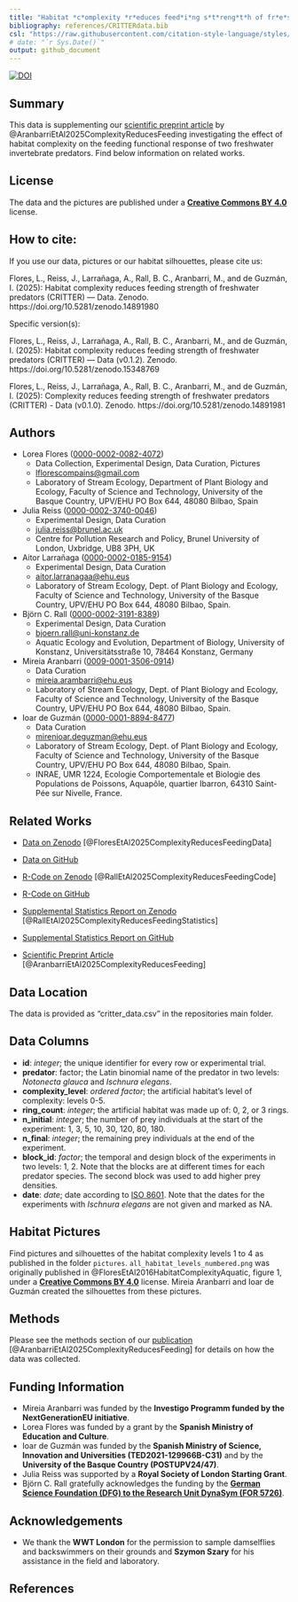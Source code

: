 ```yaml
---
title: "Habitat *c*omplexity *r*educes feed*i*ng s*t*reng*t*h of fr*e*shwater p*r*edators (CRITTER) — Data"
bibliography: references/CRITTERdata.bib
csl: "https://raw.githubusercontent.com/citation-style-language/styles/refs/heads/master/dependent/journal-of-animal-ecology.csl"
# date: "`r Sys.Date()`"
output: github_document
---
```


[![DOI](https://zenodo.org/badge/DOI/10.5281/zenodo.15348769.svg)](https://doi.org/10.5281/zenodo.15348769)

## Summary

This data is supplementing our [scientific preprint article](https://doi.org/10.1101/2025.02.22.639633) by @AranbarriEtAl2025ComplexityReducesFeeding investigating the effect of habitat complexity on the feeding functional response of two freshwater invertebrate predators. Find below information on related works.

## License

The data and the pictures are published under a [**Creative Commons BY 4.0**](https://creativecommons.org/licenses/by/4.0/) license.

## How to cite:

If you use our data, pictures or our habitat silhouettes, please cite us:

Flores, L., Reiss, J., Larrañaga, A., Rall, B. C., Aranbarri, M., and de Guzmán, I. (2025): Habitat complexity reduces feeding strength of freshwater predators (CRITTER) — Data. Zenodo. https://doi.org/10.5281/zenodo.14891980

Specific version(s):

Flores, L., Reiss, J., Larrañaga, A., Rall, B. C., Aranbarri, M., and de Guzmán, I. (2025): Habitat complexity reduces feeding strength of freshwater predators (CRITTER) — Data (v0.1.2). Zenodo. https://doi.org/10.5281/zenodo.15348769

Flores, L., Reiss, J., Larrañaga, A., Rall, B. C., Aranbarri, M., and de Guzmán, I. (2025): Complexity reduces feeding strength of freshwater predators (CRITTER) - Data (v0.1.0). Zenodo. https://doi.org/10.5281/zenodo.14891981

## Authors

-   Lorea Flores ([0000-0002-0082-4072](https://orcid.org/0000-0002-0082-4072))
    -   Data Collection, Experimental Design, Data Curation, Pictures
    -   [lflorescompains@gmail.com](mailto:lflorescompains@gmail.com)
    -   Laboratory of Stream Ecology, Department of Plant Biology and Ecology, Faculty of Science and Technology, University of the Basque Country, UPV/EHU PO Box 644, 48080 Bilbao, Spain
-   Julia Reiss ([0000-0002-3740-0046](https://orcid.org/0000-0002-3740-0046))
    -   Experimental Design, Data Curation
    -   [julia.reiss@brunel.ac.uk](mailto:julia.reiss@brunel.ac.uk)
    -   Centre for Pollution Research and Policy, Brunel University of London, Uxbridge, UB8 3PH, UK
-   Aitor Larrañaga ([0000-0002-0185-9154](https://orcid.org/0000-0002-0185-9154))
    -   Experimental Design, Data Curation
    -   [aitor.larranagaa@ehu.eus](mailto:aitor.larranagaa@ehu.eus)
    -   Laboratory of Stream Ecology, Dept. of Plant Biology and Ecology, Faculty of Science and Technology, University of the Basque Country, UPV/EHU PO Box 644, 48080 Bilbao, Spain.
-   Björn C. Rall ([0000-0002-3191-8389](https://orcid.org/0000-0002-3191-8389))
    -   Experimental Design, Data Curation
    -   [bjoern.rall@uni-konstanz.de](mailto:bjoern.rall@uni-konstanz.de)
    -   Aquatic Ecology and Evolution, Department of Biology, University of Konstanz, Universitätsstraße 10, 78464 Konstanz, Germany
-   Mireia Aranbarri ([0009-0001-3506-0914](https://orcid.org/0009-0001-3506-0914))
    -   Data Curation
    -   [mireia.arambarri@ehu.eus](mailto:mireia.arambarri@ehu.eus)
    -   Laboratory of Stream Ecology, Dept. of Plant Biology and Ecology, Faculty of Science and Technology, University of the Basque Country, UPV/EHU PO Box 644, 48080 Bilbao, Spain.
-   Ioar de Guzmán ([0000-0001-8894-8477](https://orcid.org/0000-0001-8894-8477))
    -   Data Curation
    -   [mirenioar.deguzman@ehu.eus](mailto:mirenioar.deguzman@ehu.eus)
    -   Laboratory of Stream Ecology, Dept. of Plant Biology and Ecology, Faculty of Science and Technology, University of the Basque Country, UPV/EHU PO Box 644, 48080 Bilbao, Spain.
    -   INRAE, UMR 1224, Ecologie Comportementale et Biologie des Populations de Poissons, Aquapôle, quartier Ibarron, 64310 Saint-Pée sur Nivelle, France.

## Related Works

-   [Data on Zenodo](https://doi.org/10.5281/zenodo.14891980) [@FloresEtAl2025ComplexityReducesFeedingData]

-   [Data on GitHub](https://github.com/b-c-r/CRITTERdata)

-   [R-Code on Zenodo](https://doi.org/10.5281/zenodo.14894598) [@RallEtAl2025ComplexityReducesFeedingCode]

-   [R-Code on GitHub](https://github.com/b-c-r/CRITTERcode)

-   [Supplemental Statistics Report on Zenodo](https://doi.org/10.5281/zenodo.14898819) [@RallEtAl2025ComplexityReducesFeedingStatistics]

-   [Supplemental Statistics Report on GitHub](https://github.com/b-c-r/CRITTERstatistics)

-   [Scientific Preprint Article](https://doi.org/10.1101/2025.02.22.639633) [@AranbarriEtAl2025ComplexityReducesFeeding]

## Data Location

The data is provided as "critter_data.csv" in the repositories main folder.

## Data Columns

-   **id**: *integer*; the unique identifier for every row or experimental trial.
-   **predator**: factor; the Latin binomial name of the predator in two levels: *Notonecta glauca* and *Ischnura elegans*.
-   **complexity_level**: *ordered factor*; the artificial habitat's level of complexity: levels 0-5.
-   **ring_count**: *integer*; the artificial habitat was made up of: 0, 2, or 3 rings.
-   **n_initial**: *integer*; the number of prey individuals at the start of the experiment: 1, 3, 5, 10, 30, 120, 80, 180.
-   **n_final**: *integer*; the remaining prey individuals at the end of the experiment.
-   **block_id**: *factor*; the temporal and design block of the experiments in two levels: 1, 2. Note that the blocks are at different times for each predator species. The second block was used to add higher prey densities.
-   **date**: *date*; date according to [ISO 8601](https://en.wikipedia.org/wiki/ISO_8601). Note that the dates for the experiments with *Ischnura elegans* are not given and marked as NA.

## Habitat Pictures

Find pictures and silhouettes of the habitat complexity levels 1 to 4 as published in the folder `pictures`. `all_habitat_levels_numbered.png` was originally published in @FloresEtAl2016HabitatComplexityAquatic, figure 1, under a [**Creative Commons BY 4.0**](https://creativecommons.org/licenses/by/4.0/) license. Mireia Aranbarri and Ioar de Guzmán created the silhouettes from these pictures.

## Methods

Please see the methods section of our [publication](https://doi.org/10.1101/2025.02.22.639633) [@AranbarriEtAl2025ComplexityReducesFeeding] for details on how the data was collected.

## Funding Information

-   Mireia Aranbarri was funded by the **Investigo Programm funded by the NextGenerationEU initiative**.
-   Lorea Flores was funded by a grant by the **Spanish Ministry of Education and Culture**.
-   Ioar de Guzmán was funded by the **Spanish Ministry of Science, Innovation and Universities (TED2021-129966B-C31)** and by the **University of the Basque Country (POSTUPV24/47)**.
-   Julia Reiss was supported by a **Royal Society of London Starting Grant**.
-   Björn C. Rall gratefully acknowledges the funding by the [**German Science Foundation (DFG) to the Research Unit DynaSym (FOR 5726)**](https://gepris.dfg.de/gepris/projekt/528028597).

## Acknowledgements

-   We thank the **WWT London** for the permission to sample damselflies and backswimmers on their grounds and **Szymon Szary** for his assistance in the field and laboratory.

## References
